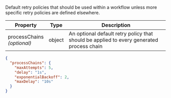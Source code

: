 
Default <DocsLink href="#retry-policies">retry policies</DocsLink> that
should be used within a workflow unless more specific retry policies are
defined elsewhere.

| Property                            | Type     | Description
| ----------------------------------- | -------- | -----------
| processChains<br/>*(optional)*      | object   | An optional default <DocsLink href="#retry-policies">retry policy</DocsLink> that should be applied to every generated process chain

<CodeExample title="Example:">

```json code-example
{
  "processChains": {
    "maxAttempts": 5,
    "delay": "1s",
    "exponentialBackoff": 2,
    "maxDelay": "10s"
  }
}
```

</CodeExample>
